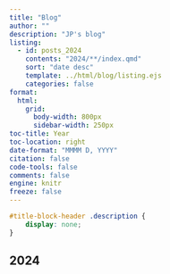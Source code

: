 ```yaml
---
title: "Blog"
author: ""
description: "JP's blog"
listing:
  - id: posts_2024
    contents: "2024/**/index.qmd"
    sort: "date desc"
    template: ../html/blog/listing.ejs
    categories: false
format:
  html:
    grid:
      body-width: 800px
      sidebar-width: 250px
toc-title: Year
toc-location: right
date-format: "MMMM D, YYYY"
citation: false
code-tools: false
comments: false
engine: knitr
freeze: false
---
```


```css
#title-block-header .description {
    display: none;
}
```

## 2024

:::{#posts_2024}
:::